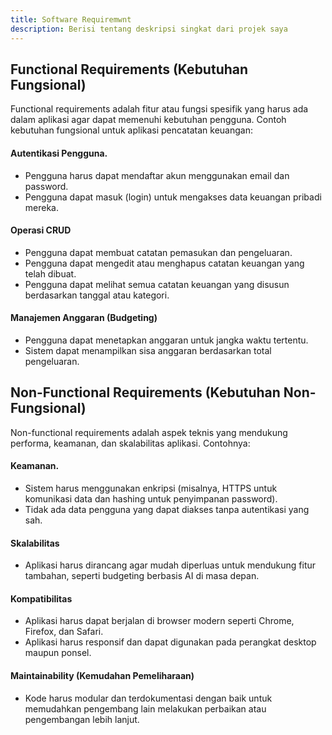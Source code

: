 ```yaml
---
title: Software Requiremwnt
description: Berisi tentang deskripsi singkat dari projek saya
---
```


## Functional Requirements (Kebutuhan Fungsional)

Functional requirements adalah fitur atau fungsi spesifik yang harus ada dalam aplikasi agar dapat 
memenuhi kebutuhan pengguna. Contoh kebutuhan fungsional untuk aplikasi pencatatan keuangan:

#### Autentikasi Pengguna.

- Pengguna harus dapat mendaftar akun menggunakan email dan password.
- Pengguna dapat masuk (login) untuk mengakses data keuangan pribadi mereka.


#### Operasi CRUD

- Pengguna dapat membuat catatan pemasukan dan pengeluaran.
- Pengguna dapat mengedit atau menghapus catatan keuangan yang telah dibuat.
- Pengguna dapat melihat semua catatan keuangan yang disusun berdasarkan tanggal atau kategori.


#### Manajemen Anggaran (Budgeting)

- Pengguna dapat menetapkan anggaran untuk jangka waktu tertentu.
- Sistem dapat menampilkan sisa anggaran berdasarkan total pengeluaran.



## Non-Functional Requirements (Kebutuhan Non-Fungsional)

Non-functional requirements adalah aspek teknis yang mendukung performa, keamanan, dan skalabilitas aplikasi. Contohnya:

#### Keamanan.

- Sistem harus menggunakan enkripsi (misalnya, HTTPS untuk komunikasi data dan hashing untuk penyimpanan password).
- Tidak ada data pengguna yang dapat diakses tanpa autentikasi yang sah.


#### Skalabilitas

- Aplikasi harus dirancang agar mudah diperluas untuk mendukung fitur tambahan, seperti budgeting berbasis AI di masa depan.


#### Kompatibilitas

- Aplikasi harus dapat berjalan di browser modern seperti Chrome, Firefox, dan Safari.
- Aplikasi harus responsif dan dapat digunakan pada perangkat desktop maupun ponsel.


#### Maintainability (Kemudahan Pemeliharaan)

- Kode harus modular dan terdokumentasi dengan baik untuk memudahkan pengembang lain melakukan perbaikan atau pengembangan lebih lanjut.
